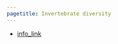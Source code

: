 ```yaml
---
pagetitle: Invertebrate diversity
---
```


- [info_link](https://olympiccoast.noaa.gov/living/marinelife/inverts/inverts.html)


